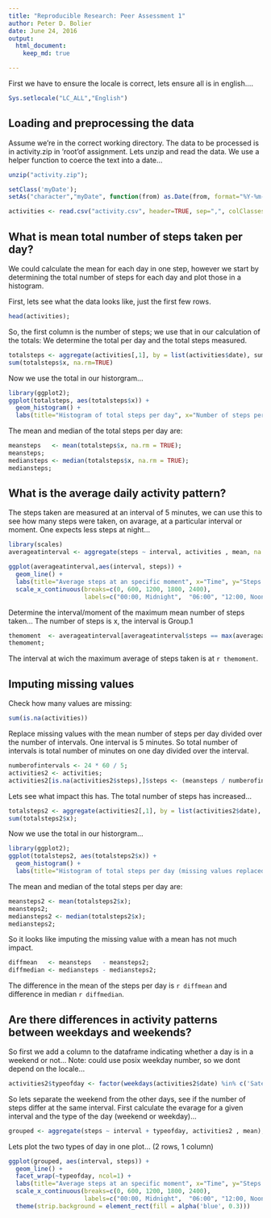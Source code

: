 ```yaml
---
title: "Reproducible Research: Peer Assessment 1"
author: Peter D. Bolier
date: June 24, 2016
output: 
  html_document:
    keep_md: true

---
```



First we have to ensure the locale is correct, lets ensure all is in english....
```r
Sys.setlocale("LC_ALL","English")
```


## Loading and preprocessing the data
Assume we're in the correct working directory.
The data to be processed is in activity.zip in 'root'of assignment. Lets unzip and read the data.
We use a helper function to coerce the text into a date...


```r
unzip("activity.zip");

setClass('myDate');
setAs("character","myDate", function(from) as.Date(from, format="%Y-%m-%d"));

activities <- read.csv("activity.csv", header=TRUE, sep=",", colClasses = c("integer", "myDate", "integer"));

```


## What is mean total number of steps taken per day?

We could calculate the mean for each day in one step, however we start by determining the total number of steps for each day and plot those in a histogram. 

First, lets see what the data looks like, just the first few rows.

```r
head(activities);
```

So, the first column is the number of steps; we use that in our calculation of the totals:
We determine the total per day and the total steps measured.

```r
totalsteps <- aggregate(activities[,1], by = list(activities$date), sum);
sum(totalsteps$x, na.rm=TRUE)
```

Now we use the total in our historgram...
```r
library(ggplot2);
ggplot(totalsteps, aes(totalsteps$x)) + 
  geom_histogram() + 
  labs(title="Histogram of total steps per day", x="Number of steps per day");
```

The mean and median of the total steps per day are:
```r
meansteps   <- mean(totalsteps$x, na.rm = TRUE);
meansteps;
mediansteps <- median(totalsteps$x, na.rm = TRUE);
mediansteps;
```

## What is the average daily activity pattern?

The steps taken are measured at an interval of 5 minutes, we can use this to see how many steps were taken, on avarage, at a particular interval or moment. One expects less steps at night...

```r
library(scales)
averageatinterval <- aggregate(steps ~ interval, activities , mean, na.rm=TRUE);

ggplot(averageatinterval,aes(interval, steps)) +
  geom_line() + 
  labs(title="Average steps at an specific moment", x="Time", y="Steps taken") + 
  scale_x_continuous(breaks=c(0, 600, 1200, 1800, 2400), 
                     labels=c("00:00, Midnight",  "06:00", "12:00, Noon", "18:00", "24:00"))
```

Determine the interval/moment of the maximum mean number of steps taken...
The number of steps is x, the interval is Group.1

```r
themoment  <- averageatinterval[averageatinterval$steps == max(averageatinterval$steps),]$interval;
themoment;

```

The interval at wich the maximum average of steps taken is at `r themoment`.


## Imputing missing values

Check how many values are missing:

```r
sum(is.na(activities))
```

Replace missing values with the mean number of steps per day divided over the number of intervals.
One interval is 5 minutes. So total number of intervals is total number of minutes on one day divided over the interval.

```r
numberofintervals <- 24 * 60 / 5;
activities2 <- activities;
activities2[is.na(activities2$steps),]$steps <- (meansteps / numberofintervals);
```

Lets see what impact this has. The total number of steps has increased...

```r
totalsteps2 <- aggregate(activities2[,1], by = list(activities2$date), sum);
sum(totalsteps2$x);
```

Now we use the total in our historgram...
```r
library(ggplot2);
ggplot(totalsteps2, aes(totalsteps2$x)) + 
  geom_histogram() + 
  labs(title="Histogram of total steps per day (missing values replaced)", x="Number of steps per day");
```

The mean and median of the total steps per day are:
```r
meansteps2 <- mean(totalsteps2$x);
meansteps2;
mediansteps2 <- median(totalsteps2$x);
mediansteps2;
```

So it looks like imputing the missing value with a mean has not much impact.

```r

diffmean   <- meansteps   - meansteps2;
diffmedian <- mediansteps - mediansteps2;

```
The difference in the mean of the steps per day is `r diffmean` and difference in median `r diffmedian`.


## Are there differences in activity patterns between weekdays and weekends?

So first we add a column to the dataframe indicating whether a day is in a weekend or not...
Note: could use posix weekday number, so we dont depend on the locale...

```r
activities2$typeofday <- factor(weekdays(activities2$date) %in% c('Saterday','Sunday'), levels=c('FALSE', 'TRUE'), labels=c('Weekday', 'Weekend')) 

```

So lets separate the weekend from the other days, see if the number of steps differ at the same interval.
First calculate the evarage for a given interval and the type of the day (weekend or weekday)...

```r
grouped <- aggregate(steps ~ interval + typeofday, activities2 , mean);

```

Lets plot the two types of day in one plot... (2 rows, 1 column)


```r
ggplot(grouped, aes(interval, steps)) +
  geom_line() +
  facet_wrap(~typeofday, ncol=1) +
  labs(title="Average steps at an specific moment", x="Time", y="Steps taken") + 
  scale_x_continuous(breaks=c(0, 600, 1200, 1800, 2400), 
                     labels=c("00:00, Midnight",  "06:00", "12:00, Noon", "18:00", "24:00")) +
  theme(strip.background = element_rect(fill = alpha('blue', 0.3)))


```

